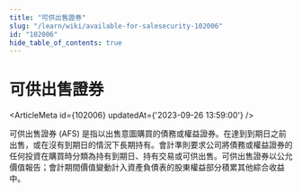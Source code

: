 ```yaml
---
title: "可供出售證券"
slug: "/learn/wiki/available-for-salesecurity-102006"
id: "102006"
hide_table_of_contents: true
---
```



# 可供出售證券

<ArticleMeta id={102006} updatedAt={'2023-09-26 13:59:00'} />
<div className='border-solid border-b border-t-0 my-4 border-[var(--ifm-color-gray-300)]' />

可供出售證券 (AFS) 是指以出售意圖購買的債務或權益證券。在達到到期日之前出售，或在沒有到期日的情況下長期持有。會計準則要求公司將債務或權益證券的任何投資在購買時分類為持有到期日、持有交易或可供出售。可供出售證券以公允價值報告；會計期間價值變動計入資產負債表的股東權益部分積累其他綜合收益中。
